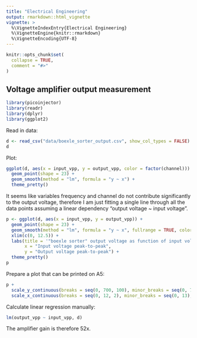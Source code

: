 ```yaml
---
title: "Electrical Engineering"
output: rmarkdown::html_vignette
vignette: >
  %\VignetteIndexEntry{Electrical Engineering}
  %\VignetteEngine{knitr::rmarkdown}
  %\VignetteEncoding{UTF-8}
---
```


```r
knitr::opts_chunk$set(
  collapse = TRUE,
  comment = "#>"
)
```


## Voltage amplifier output measurement


```r
library(picoinjector)
library(readr)
library(dplyr)
library(ggplot2)
```


Read in data:

```r
d <- read_csv("data/boexle_sorter_output.csv", show_col_types = FALSE)
d
```



Plot:

```r
ggplot(d, aes(x = input_vpp, y = output_vpp, color = factor(channel))) + 
  geom_point(shape = 23) + 
  geom_smooth(method = "lm", formula = "y ~ x") + 
  theme_pretty()
```


It seems like variables frequency and channel do not contribute significantly to the output voltage, therefore I am just fitting a single line through all the data points assuming a linear dependency "output voltage ~ input voltage".


```r
p <- ggplot(d, aes(x = input_vpp, y = output_vpp)) + 
  geom_point(shape = 23) + 
  geom_smooth(method = "lm", formula = "y ~ x", fullrange = TRUE, color = "black", linewidth = 1) + 
  xlim(c(0, 12.5)) + 
  labs(title = '"boexle sorter" output voltage as function of input voltage',
       x = "Input voltage peak-to-peak",
       y = "Output voltage peak-to-peak") + 
  theme_pretty()
p
```

Prepare a plot that can be printed on A5:

```r
p + 
  scale_y_continuous(breaks = seq(0, 700, 100), minor_breaks = seq(0, 700, 25)) + 
  scale_x_continuous(breaks = seq(0, 12, 2), minor_breaks = seq(0, 13), limits = c(0, 13))
```


Calculate linear regression manually:

```r
lm(output_vpp ~ input_vpp, d)
```

The amplifier gain is therefore 52x.
